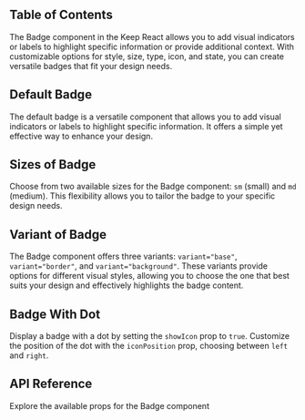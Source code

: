 

## Table of Contents

The Badge component in the Keep React allows you to add visual indicators or labels to highlight specific information or provide additional context. With customizable options for style, size, type, icon, and state, you can create versatile badges that fit your design needs.

## Default Badge

The default badge is a versatile component that allows you to add visual indicators or labels to highlight specific information. It offers a simple yet effective way to enhance your design.

<CodePreview github="Badge" code={DefaultBadgeCode}>
  <DefaultBadge />
</CodePreview>

## Sizes of Badge

Choose from two available sizes for the Badge component: `sm` (small) and `md` (medium). This flexibility allows you to tailor the badge to your specific design needs.

<CodePreview github="Badge" code={SizesOfBadgeCode}>
  <SizesOfBadge />
</CodePreview>

## Variant of Badge

The Badge component offers three variants: `variant="base"`, `variant="border"`, and `variant="background"`. These variants provide options for different visual styles, allowing you to choose the one that best suits your design and effectively highlights the badge content.

<CodePreview github="Badge" code={VariantOfBadgeCode}>
  <VariantOfBadge />
</CodePreview>

## Badge With Dot

Display a badge with a dot by setting the `showIcon` prop to `true`. Customize the position of the dot with the `iconPosition` prop, choosing between `left` and `right`.

<CodePreview github="Badge" code={BadgeWithDotCode}>
  <BadgeWithDot />
</CodePreview>

## API Reference

Explore the available props for the Badge component

<ComponentApi data={badgeApiData} />
